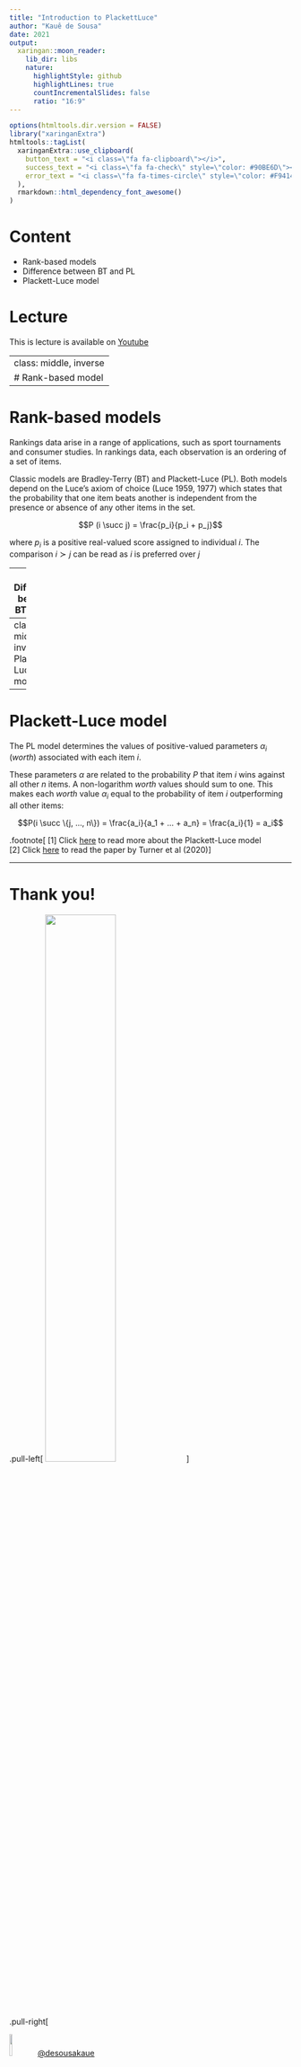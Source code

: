 ```yaml
---
title: "Introduction to PlackettLuce"
author: "Kauê de Sousa"
date: 2021
output:
  xaringan::moon_reader:
    lib_dir: libs
    nature:
      highlightStyle: github
      highlightLines: true
      countIncrementalSlides: false
      ratio: "16:9"
---
```


```r
options(htmltools.dir.version = FALSE)
library("xaringanExtra")
htmltools::tagList(
  xaringanExtra::use_clipboard(
    button_text = "<i class=\"fa fa-clipboard\"></i>",
    success_text = "<i class=\"fa fa-check\" style=\"color: #90BE6D\"></i>",
    error_text = "<i class=\"fa fa-times-circle\" style=\"color: #F94144\"></i>"
  ),
  rmarkdown::html_dependency_font_awesome()
)
```


# Content

* Rank-based models 
* Difference between BT and PL
* Plackett-Luce model

# Lecture

This is lecture is available on [Youtube](https://www.youtube.com/playlist?list=PLpT37wNlyZlS2QL67Qn-eLI8oETBr5sKm)

---
class: middle, inverse
# Rank-based model
---

# Rank-based models

Rankings data arise in a range of applications, such as sport tournaments and consumer studies. In rankings data, each observation is an ordering of a set of items.

Classic models are Bradley-Terry (BT) and Plackett-Luce (PL). Both models depend on the Luce's axiom of choice (Luce 1959, 1977) which states that the probability that one item beats another is independent from the presence or absence of any other items in the set.

$$P (i \succ j) = \frac{p_i}{p_i + p_j}$$

where $p_i$ is a positive real-valued score assigned to individual $i$. The comparison $i \succ j$ can be read as $i$ is preferred over $j$

---
# Difference between BT and PL

While the BT model is used for pairwise comparisons, the PL model is used for rankings of three or more items. 

This makes possible to compare items across the entire rank permutation whereas BT model breaks the comparison into pairs. 

---
class: middle, inverse
# Plackett-Luce model 
---
# Plackett-Luce model

The PL model determines the values of positive-valued parameters $\alpha_i$ (*worth*) associated with each item $i$. 

These parameters $\alpha$ are related to the probability $P$ that item $i$ wins against all other $n$ items. A non-logarithm *worth* values should sum to one. This makes each *worth* value $\alpha_i$ equal to the probability of item $i$ outperforming all other items:

$$P(i \succ \{j, ..., n\}) = \frac{a_i}{a_1 + ... + a_n} = \frac{a_i}{1} = a_i$$


.footnote[
[1] Click [here](https://hturner.github.io/PlackettLuce/articles/Overview.html) to read more about the Plackett-Luce model    
[2] Click [here](https://doi.org/10.1007/s00180-020-00959-3) to read the paper by Turner et al (2020)
]

---
# **Thank you!**

.pull-left[
<img src="img/logos-v.png" width="50%"/>
]

.pull-right[

<img src="https://img.icons8.com/color/64/000000/twitter.png" width = "10%">[@desousakaue](https://twitter.com/desousakaue)

<img src="https://img.icons8.com/ios-filled/50/000000/email-open.png" width = "10%">[k.desousa@cgiar.org](mailto:k.desousa@cgiar.org)

<br><br><br><br><br><br><br><br><br><br>

[Back to the main page](index.html) 

]

